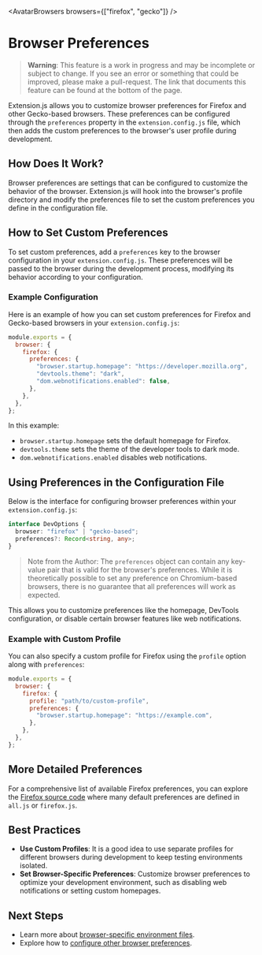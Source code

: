 
<AvatarBrowsers browsers={["firefox", "gecko"]} />

# Browser Preferences

> **Warning**: This feature is a work in progress and may be incomplete or subject to change. If you see an error or something that could be improved, please make a pull-request. The link that documents this feature can be found at the bottom of the page.

Extension.js allows you to customize browser preferences for Firefox and other Gecko-based browsers.
These preferences can be configured through the `preferences` property in the `extension.config.js` file,
which then adds the custom preferences to the browser's user profile during development.

## How Does It Work?

Browser preferences are settings that can be configured to customize the behavior of the browser. Extension.js will hook into the browser's profile directory and modify the preferences file to set the custom preferences you define in the configuration file.

## How to Set Custom Preferences

To set custom preferences, add a `preferences` key to the browser configuration in your `extension.config.js`.
These preferences will be passed to the browser during the development process, modifying its behavior according to your configuration.

### Example Configuration

Here is an example of how you can set custom preferences for Firefox and Gecko-based browsers in your `extension.config.js`:

```js
module.exports = {
  browser: {
    firefox: {
      preferences: {
        "browser.startup.homepage": "https://developer.mozilla.org",
        "devtools.theme": "dark",
        "dom.webnotifications.enabled": false,
      },
    },
  },
};
```

In this example:

- `browser.startup.homepage` sets the default homepage for Firefox.
- `devtools.theme` sets the theme of the developer tools to dark mode.
- `dom.webnotifications.enabled` disables web notifications.

## Using Preferences in the Configuration File

Below is the interface for configuring browser preferences within your `extension.config.js`:

```ts
interface DevOptions {
  browser: "firefox" | "gecko-based";
  preferences?: Record<string, any>;
}
```

> Note from the Author: The `preferences` object can contain any key-value pair that is valid for the browser's preferences. While it is theoretically possible to set any preference on Chromium-based browsers, there is no guarantee that all preferences will work as expected.

This allows you to customize preferences like the homepage, DevTools configuration, or disable certain browser features like web notifications.

### Example with Custom Profile

You can also specify a custom profile for Firefox using the `profile` option along with `preferences`:

```js
module.exports = {
  browser: {
    firefox: {
      profile: "path/to/custom-profile",
      preferences: {
        "browser.startup.homepage": "https://example.com",
      },
    },
  },
};
```

## More Detailed Preferences

For a comprehensive list of available Firefox preferences, you can explore the [Firefox source code](https://searchfox.org/mozilla-central/source/) where many default preferences are defined in `all.js` or `firefox.js`.

## Best Practices

- **Use Custom Profiles**: It is a good idea to use separate profiles for different browsers during development to keep testing environments isolated.
- **Set Browser-Specific Preferences**: Customize browser preferences to optimize your development environment, such as disabling web notifications or setting custom homepages.

## Next Steps

- Learn more about [browser-specific environment files](../features/environment-variables.mdx).
- Explore how to [configure other browser preferences](./browsers-available.mdx).
